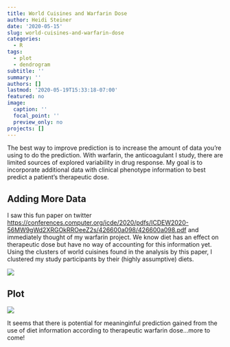 ```yaml
---
title: World Cuisines and Warfarin Dose
author: Heidi Steiner
date: '2020-05-15'
slug: world-cuisines-and-warfarin-dose
categories:
  - R
tags:
  - plot
  - dendrogram
subtitle: ''
summary: ''
authors: []
lastmod: '2020-05-19T15:33:18-07:00'
featured: no
image:
  caption: ''
  focal_point: ''
  preview_only: no
projects: []
---
```


The best way to improve prediction is to increase the amount of data you're using to do the prediction. With warfarin, the anticoagulant I study, there are limited sources of explored variability in drug response. My goal is to incorporate additional data with clinical phenotype information to best predict a patient's therapeutic dose. 

## Adding More Data
I saw this fun paper on twitter <https://conferences.computer.org/icde/2020/pdfs/ICDEW2020-56MW9gWd2XRGOkRROeeZ2s/426600a098/426600a098.pdf> and immediately thought of my warfarin project. We know diet has an effect on therapeutic dose but have no way of accounting for this information yet. Using the clusters of world cuisines found in the analysis by this paper, I clustered my study participants by their (highly assumptive) diets.

![](cuisines.png)


## Plot
![](food_plot.png)

It seems that there is potential for meaninginful prediction gained from the use of diet information according to therapeutic warfarin dose...more to come!
